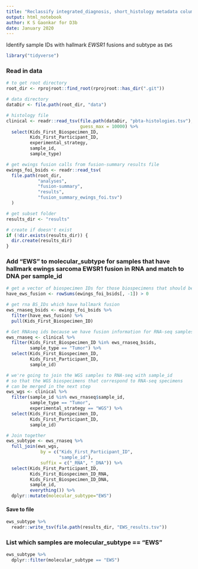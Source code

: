 ```yaml
---
title: "Reclassify integrated_diagnosis, short_histology metadata column for samples that have hallmark Ewings Sarcoma fusions"
output: html_notebook
author: K S Gaonkar for D3b
date: January 2020
---
```


Identify sample IDs with hallmark _EWSR1_ fusions and subtype as `EWS` 

```r
library("tidyverse")
```

### Read in data

```r
# to get root directory
root_dir <- rprojroot::find_root(rprojroot::has_dir(".git"))

# data directory
dataDir <- file.path(root_dir, "data")

# histology file
clinical <- readr::read_tsv(file.path(dataDir, "pbta-histologies.tsv"),
                            guess_max = 10000) %>%
  select(Kids_First_Biospecimen_ID,
         Kids_First_Participant_ID, 
         experimental_strategy, 
         sample_id,
         sample_type)

# get ewings fusion calls from fusion-summary results file
ewings_foi_bsids <- readr::read_tsv(
  file.path(root_dir, 
            "analyses",
            "fusion-summary",
            "results",
            "fusion_summary_ewings_foi.tsv")
  ) 

# get subset folder
results_dir <- "results"

# create if doesn't exist
if (!dir.exists(results_dir)) {
  dir.create(results_dir)
}
```

### Add "EWS" to molecular_subtype for samples that have hallmark ewings sarcoma EWSR1 fusion in RNA and match to DNA per sample_id

```r
# get a vector of biospecimen IDs for those biospecimens that should be subtyped
have_ews_fusion <- rowSums(ewings_foi_bsids[, -1]) > 0

# get rna BS_IDs which have hallmark fusion 
ews_rnaseq_bsids <- ewings_foi_bsids %>%
  filter(have_ews_fusion) %>%
  pull(Kids_First_Biospecimen_ID)

# Get RNAseq ids because we have fusion information for RNA-seq samples
ews_rnaseq <- clinical %>%
  filter(Kids_First_Biospecimen_ID %in% ews_rnaseq_bsids,
         sample_type == "Tumor") %>%
  select(Kids_First_Biospecimen_ID, 
         Kids_First_Participant_ID, 
         sample_id) 

# we're going to join the WGS samples to RNA-seq with sample_id
# so that the WGS biospecimens that correspond to RNA-seq specimens 
# can be merged in the next step
ews_wgs <- clinical %>%
  filter(sample_id %in% ews_rnaseq$sample_id,
         sample_type == "Tumor",
         experimental_strategy == "WGS") %>%
  select(Kids_First_Biospecimen_ID, 
         Kids_First_Participant_ID, 
         sample_id)

# Join together
ews_subtype <- ews_rnaseq %>% 
  full_join(ews_wgs,
             by = c("Kids_First_Participant_ID",
                    "sample_id"),
             suffix = c("_RNA", "_DNA")) %>%
  select(Kids_First_Participant_ID,
         Kids_First_Biospecimen_ID_RNA,
         Kids_First_Biospecimen_ID_DNA,
         sample_id,
         everything()) %>%
  dplyr::mutate(molecular_subtype="EWS")
```


#### Save to file

```r
ews_subtype %>%
  readr::write_tsv(file.path(results_dir, "EWS_results.tsv"))
```

### List which samples are molecular_subtype == "EWS"

```r
ews_subtype %>% 
  dplyr::filter(molecular_subtype == "EWS")
```
